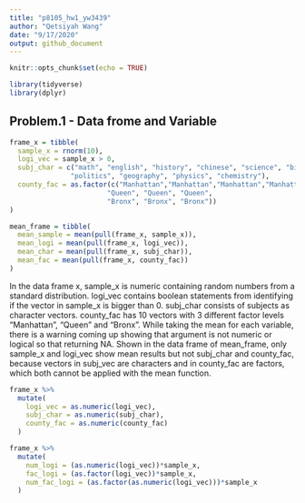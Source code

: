```yaml
---
title: "p8105_hw1_yw3439"
author: "Qetsiyah Wang"
date: "9/17/2020"
output: github_document
---
```


```r
knitr::opts_chunk$set(echo = TRUE)

library(tidyverse)
library(dplyr)
```

## Problem.1 - Data frome and Variable
```r

frame_x = tibble(
  sample_x = rnorm(10),
  logi_vec = sample_x > 0,
  subj_char = c("math", "english", "history", "chinese", "science", "biology", 
               "politics", "geography", "physics", "chemistry"),
  county_fac = as.factor(c("Manhattan","Manhattan","Manhattan","Manhattan", 
                        "Queen", "Queen", "Queen",
                        "Bronx", "Bronx", "Bronx"))
)

mean_frame = tibble(
  mean_sample = mean(pull(frame_x, sample_x)),
  mean_logi = mean(pull(frame_x, logi_vec)),
  mean_char = mean(pull(frame_x, subj_char)),
  mean_fac = mean(pull(frame_x, county_fac))
)

```
  In the data frame x, sample_x is numeric containing random numbers from a standard distribution. logi_vec contains boolean statements from identifying if the vector in sample_x is bigger than 0. subj_char consists of subjects as character vectors. county_fac has 10 vectors with 3 different factor levels "Manhattan", "Queen" and "Bronx". While taking the mean for each variable, there is a warning coming up showing that argument is not numeric or logical so that returning NA. Shown in the data frame of mean_frame, only sample_x and logi_vec show mean results but not subj_char and county_fac, because vectors in subj_vec are characters and in county_fac are factors, which both cannot be applied with the mean function.
  
```r

frame_x %>%
  mutate(
    logi_vec = as.numeric(logi_vec),
    subj_char = as.numeric(subj_char),
    county_fac = as.numeric(county_fac)
  )

```
  



```r

frame_x %>%
  mutate(
    num_logi = (as.numeric(logi_vec))*sample_x,
    fac_logi = (as.factor(logi_vec))*sample_x,
    num_fac_logi = (as.factor(as.numeric(logi_vec)))*sample_x
  )

```







